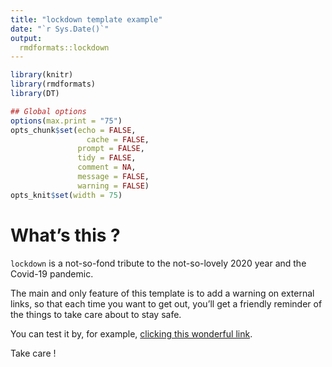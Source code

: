```yaml
---
title: "lockdown template example"
date: "`r Sys.Date()`"
output:
  rmdformats::lockdown
---
```



```r
library(knitr)
library(rmdformats)
library(DT)

## Global options
options(max.print = "75")
opts_chunk$set(echo = FALSE,
	             cache = FALSE,
               prompt = FALSE,
               tidy = FALSE,
               comment = NA,
               message = FALSE,
               warning = FALSE)
opts_knit$set(width = 75)
```

# What's this ?

`lockdown` is a not-so-fond tribute to the not-so-lovely 2020 year and the Covid-19 pandemic.

The main and only feature of this template is to add a warning on external links, so that each time you want to get out, you'll get a friendly reminder of the things to take care about to stay safe.

You can test it by, for example, <a href="https://www.r-project.org">clicking this wonderful link</a>.

Take care !


